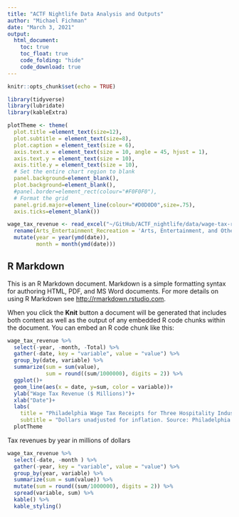 ```yaml
---
title: "ACTF Nightlife Data Analysis and Outputs"
author: "Michael Fichman"
date: "March 3, 2021"
output: 
  html_document:
    toc: true
    toc_float: true
    code_folding: "hide"
    code_download: true
---
```


```r
knitr::opts_chunk$set(echo = TRUE)

library(tidyverse)
library(lubridate)
library(kableExtra)

plotTheme <- theme(
  plot.title =element_text(size=12),
  plot.subtitle = element_text(size=8),
  plot.caption = element_text(size = 6),
  axis.text.x = element_text(size = 10, angle = 45, hjust = 1),
  axis.text.y = element_text(size = 10),
  axis.title.y = element_text(size = 10),
  # Set the entire chart region to blank
  panel.background=element_blank(),
  plot.background=element_blank(),
  #panel.border=element_rect(colour="#F0F0F0"),
  # Format the grid
  panel.grid.major=element_line(colour="#D0D0D0",size=.75),
  axis.ticks=element_blank())

wage_tax_revenue <- read_excel("~/GitHub/ACTF_nightlife/data/wage-tax-revenue.xlsx") %>%
  rename(Arts_Entertainment_Recreation = 'Arts, Entertainment, and Other Recreation') %>%
  mutate(year = year(ymd(date)),
         month = month(ymd(date)))
```

## R Markdown

This is an R Markdown document. Markdown is a simple formatting syntax for authoring HTML, PDF, and MS Word documents. For more details on using R Markdown see <http://rmarkdown.rstudio.com>.

When you click the **Knit** button a document will be generated that includes both content as well as the output of any embedded R code chunks within the document. You can embed an R code chunk like this:

```r
wage_tax_revenue %>%
  select(-year, -month, -Total) %>%
  gather(-date, key = "variable", value = "value") %>%
  group_by(date, variable) %>%
  summarize(sum = sum(value),
            sum = round((sum/1000000), digits = 2)) %>%
  ggplot()+
  geom_line(aes(x = date, y=sum, color = variable))+
  ylab("Wage Tax Revenue ($ Millions)")+
  xlab("Date")+
  labs(
    title = "Philadelphia Wage Tax Receipts for Three Hospitality Industries",
    subtitle = "Dollars unadjusted for inflation. Source: Philadelphia City Controller's Office")+
  plotTheme
```


Tax revenues by year in millions of dollars

```r
wage_tax_revenue %>%
  select(-date, -month ) %>%
  gather(-year, key = "variable", value = "value") %>%
  group_by(year, variable) %>%
  summarize(sum = sum(value)) %>%
  mutate(sum = round((sum/1000000), digits = 2)) %>%
  spread(variable, sum) %>%
  kable() %>%
  kable_styling()

```